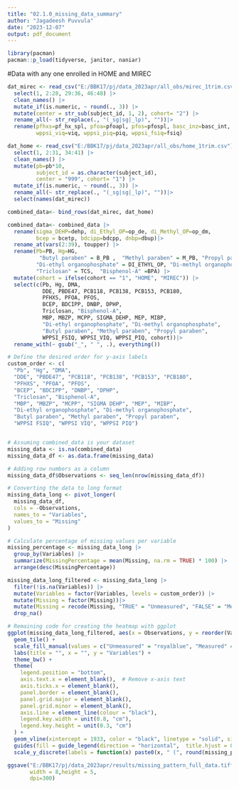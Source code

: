 ```yaml
---
title: "02.1.0_missing_data_summary"
author: "Jagadeesh Puvvula"
date: "2023-12-07"
output: pdf_document
---
```


```r
library(pacman)
pacman::p_load(tidyverse, janitor, naniar)
```

#Data with any one enrolled in HOME and MIREC
```r
dat_mirec <- read_csv("E:/BBK17/pj/data_2023apr/all_obs/mirec_1trim.csv") |>
  select(1, 2:28, 29:36, 46:48) |>
  clean_names() |>
  mutate_if(is.numeric, ~ round(., 3)) |>
  mutate(center = str_sub(subject_id, 1, 2), cohort= "2") |>
  rename_all(~ str_replace(., "(_sg|sg|_lp)", ""))|>
  rename(pfhxs=pf_hx_spl, pfoa=pfoapl, pfos=pfospl, basc_inz=basc_int,
         wppsi_viq=viq, wppsi_piq=piq, wppsi_fsiq=fsiq)

dat_home <- read_csv("E:/BBK17/pj/data_2023apr/all_obs/home_1trim.csv") |>
  select(1, 2:31, 34:41) |>
  clean_names() |>
  mutate(pb=pb*10,
         subject_id = as.character(subject_id),
         center = "999", cohort= "1") |>
  mutate_if(is.numeric, ~ round(., 3)) |>
  rename_all(~ str_replace(., "(_sg|sg|_lp)", ""))|>
  select(names(dat_mirec))

combined_data<- bind_rows(dat_mirec, dat_home)
```

```r
combined_data<- combined_data |>
  rename(sigma_DEHP=dehp, di_Ethyl_OP=op_de, di_Methyl_OP=op_dm, 
         bcep = bcetp, bdcipp=bdcpp, dnbp=dbup)|>
  rename_at(vars(2:39), toupper) |>
  rename(Pb=PB, Hg=HG,
          "Butyl paraben" = B_PB ,  "Methyl paraben" = M_PB, "Propyl paraben"= P_PB,
         "Di-ethyl organophosphate" = DI_ETHYL_OP, "Di-methyl organophosphate" = DI_METHYL_OP,
         "Triclosan" = TCS,  "Bisphenol-A" =BPA) |>
  mutate(cohort = ifelse(cohort == "1", "HOME", "MIREC")) |>
  select(c(Pb, Hg, DMA, 
           DDE, PBDE47, PCB118, PCB138, PCB153, PCB180,
           PFHXS, PFOA, PFOS, 
           BCEP, BDCIPP, DNBP, DPHP,
           Triclosan, "Bisphenol-A", 
           MBP, MBZP, MCPP, SIGMA_DEHP, MEP, MIBP,
           "Di-ethyl organophosphate", "Di-methyl organophosphate",
           "Butyl paraben", "Methyl paraben", "Propyl paraben",
           WPPSI_FSIQ, WPPSI_VIQ, WPPSI_PIQ, cohort))|> 
  rename_with(~ gsub("_", " ", .), everything())
```

```r
# Define the desired order for y-axis labels
custom_order <- c(
  "Pb", "Hg", "DMA",
  "DDE", "PBDE47", "PCB118", "PCB138", "PCB153", "PCB180",
  "PFHXS", "PFOA", "PFOS", 
  "BCEP", "BDCIPP", "DNBP", "DPHP", 
  "Triclosan", "Bisphenol-A", 
  "MBP", "MBZP", "MCPP", "SIGMA DEHP", "MEP", "MIBP", 
  "Di-ethyl organophosphate", "Di-methyl organophosphate",
  "Butyl paraben", "Methyl paraben", "Propyl paraben", 
  "WPPSI FSIQ", "WPPSI VIQ", "WPPSI PIQ")


# Assuming combined_data is your dataset
missing_data <- is.na(combined_data)
missing_data_df <- as.data.frame(missing_data)

# Adding row numbers as a column
missing_data_df$Observations <- seq_len(nrow(missing_data_df))

# Converting the data to long format
missing_data_long <- pivot_longer(
  missing_data_df,
  cols = -Observations,
  names_to = "Variables",
  values_to = "Missing"
)

# Calculate percentage of missing values per variable
missing_percentage <- missing_data_long |>
  group_by(Variables) |>
  summarize(MissingPercentage = mean(Missing, na.rm = TRUE) * 100) |>
  arrange(desc(MissingPercentage))

missing_data_long_filtered <- missing_data_long |>
  filter(!is.na(Variables)) |>
  mutate(Variables = factor(Variables, levels = custom_order)) |>
  mutate(Missing = factor(Missing))|>
  mutate(Missing = recode(Missing, "TRUE" = "Unmeasured", "FALSE" = "Measured")) |>
  drop_na()

# Remaining code for creating the heatmap with ggplot
ggplot(missing_data_long_filtered, aes(x = Observations, y = reorder(Variables, -as.numeric(Missing)), fill = Missing)) +
  geom_tile() +
  scale_fill_manual(values = c("Unmeasured" = "royalblue", "Measured" = "gray90")) +
  labs(title = "", x = "", y = "Variables") +
  theme_bw() +
  theme(
    legend.position = "bottom",
    axis.text.x = element_blank(),  # Remove x-axis text
    axis.ticks.x = element_blank(),
    panel.border = element_blank(),
    panel.grid.major = element_blank(),
    panel.grid.minor = element_blank(),
    axis.line = element_line(colour = "black"),
    legend.key.width = unit(0.8, "cm"),
    legend.key.height = unit(0.3, "cm")
  ) +
  geom_vline(xintercept = 1933, color = "black", linetype = "solid", size = 2) +
  guides(fill = guide_legend(direction = "horizontal",  title.hjust = 0.5, title="")) +
  scale_y_discrete(labels = function(x) paste0(x, " (", round(missing_percentage$MissingPercentage[match(x, missing_percentage$Variables)], 1), "%)"))
```

```r
ggsave("E:/BBK17/pj/data_2023apr/results/missing_pattern_full_data.tiff", 
       width = 8,height = 5,
       dpi=300)
```



